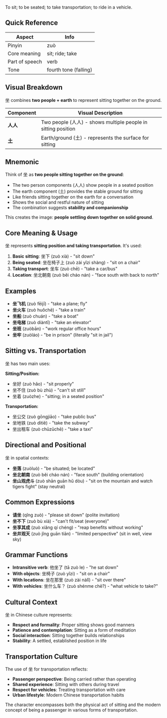 To sit; to be seated; to take transportation; to ride in a vehicle.

## Quick Reference

| Aspect         | Info                  |
| -------------- | --------------------- |
| Pinyin         | zuò                   |
| Core meaning   | sit; ride; take       |
| Part of speech | verb                  |
| Tone           | fourth tone (falling) |

## Visual Breakdown

坐 combines **two people + earth** to represent sitting together on the ground.

| Component | Visual Description                                            |
| --------- | ------------------------------------------------------------- |
| **人人**  | Two people (人人) - shows multiple people in sitting position |
| **土**    | Earth/ground (土) - represents the surface for sitting       |

## Mnemonic

Think of 坐 as **two people sitting together on the ground**:

- The two person components (人人) show people in a seated position
- The earth component (土) provides the stable ground for sitting
- Like friends sitting together on the earth for a conversation
- Shows the social and restful nature of sitting
- The combination suggests **stability and companionship**

This creates the image: **people settling down together on solid ground**.

## Core Meaning & Usage

坐 represents **sitting position and taking transportation**. It's used:

1. **Basic sitting**: 坐下 (zuò xià) - "sit down"
2. **Being seated**: 坐在椅子上 (zuò zài yǐzi shàng) - "sit on a chair"
3. **Taking transport**: 坐车 (zuò chē) - "take a car/bus"
4. **Location**: 坐北朝南 (zuò běi cháo nán) - "face south with back to north"

## Examples

- **坐飞机** (zuò fēijī) - "take a plane; fly"
- **坐火车** (zuò huǒchē) - "take a train"
- **坐船** (zuò chuán) - "take a boat"
- **坐电梯** (zuò diàntī) - "take an elevator"
- **坐班** (zuòbān) - "work regular office hours"
- **坐牢** (zuòláo) - "be in prison" (literally "sit in jail")

## Sitting vs. Transportation

坐 has two main uses:

**Sitting/Position:**
- 坐好 (zuò hǎo) - "sit properly"
- 坐不住 (zuò bù zhù) - "can't sit still"
- 坐着 (zuòzhe) - "sitting; in a seated position"

**Transportation:**
- 坐公交 (zuò gōngjiāo) - "take public bus"
- 坐地铁 (zuò dìtiě) - "take the subway"
- 坐出租车 (zuò chūzūchē) - "take a taxi"

## Directional and Positional

坐 in spatial contexts:

- **坐落** (zuòluò) - "be situated; be located"
- **坐北朝南** (zuò běi cháo nán) - "face south" (building orientation)
- **坐山观虎斗** (zuò shān guān hǔ dòu) - "sit on the mountain and watch tigers fight" (stay neutral)

## Common Expressions

- **请坐** (qǐng zuò) - "please sit down" (polite invitation)
- **坐不下** (zuò bù xià) - "can't fit/seat (everyone)"
- **坐享其成** (zuò xiǎng qí chéng) - "reap benefits without working"
- **坐井观天** (zuò jǐng guān tiān) - "limited perspective" (sit in well, view sky)

## Grammar Functions

- **Intransitive verb**: 他坐了 (tā zuò le) - "he sat down"
- **With objects**: 坐椅子 (zuò yǐzi) - "sit on a chair"
- **With locations**: 坐在那里 (zuò zài nàlǐ) - "sit over there"
- **With vehicles**: 坐什么车？ (zuò shénme chē?) - "what vehicle to take?"

## Cultural Context

坐 in Chinese culture represents:

- **Respect and formality**: Proper sitting shows good manners
- **Patience and contemplation**: Sitting as a form of meditation
- **Social interaction**: Sitting together builds relationships
- **Stability**: A settled, established position in life

## Transportation Culture

The use of 坐 for transportation reflects:

- **Passenger perspective**: Being carried rather than operating
- **Shared experience**: Sitting with others during travel
- **Respect for vehicles**: Treating transportation with care
- **Urban lifestyle**: Modern Chinese transportation habits

The character encompasses both the physical act of sitting and the modern concept of being a passenger in various forms of transportation.
